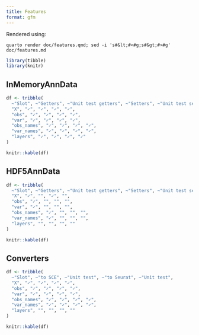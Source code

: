 ```yaml
---
title: Features
format: gfm
---
```


:::{.content-hidden}
Rendered using:
```
quarto render doc/features.qmd; sed -i 's#&lt;#<#g;s#&gt;#>#g' doc/features.md
```
:::

```r
library(tibble)
library(knitr)
```

## InMemoryAnnData
```r
df <- tribble(
  ~"Slot", ~"Getters", ~"Unit test getters", ~"Setters", ~"Unit test setters",
  "X", "✓", "✓", "✓", "✓",
  "obs", "✓", "✓", "✓", "✓",
  "var", "✓", "✓", "✓", "✓",
  "obs_names", "✓", "✓", "✓", "✓",
  "var_names", "✓", "✓", "✓", "✓",
  "layers", "✓", "✓", "✓", "✓"
)
```

```r
knitr::kable(df)
```

## HDF5AnnData

```r
df <- tribble(
  ~"Slot", ~"Getters", ~"Unit test getters", ~"Setters", ~"Unit test setters",
  "X", "✓", "", "✓", "",
  "obs", "✓", "", "", "",
  "var", "✓", "", "", "",
  "obs_names", "✓", "", "", "",
  "var_names", "✓", "", "", "",
  "layers", "", "", "", ""
)
```

```r
knitr::kable(df)
```


## Converters

```r
df <- tribble(
  ~"Slot", ~"to SCE", ~"Unit test", ~"to Seurat", ~"Unit test",
  "X", "✓", "✓", "✓", "✓",
  "obs", "✓", "✓", "✓", "✓",
  "var", "✓", "✓", "✓", "✓",
  "obs_names", "✓", "✓", "✓", "✓",
  "var_names", "✓", "✓", "✓", "✓",
  "layers", "", "", "", ""
)
```

```r
knitr::kable(df)
```